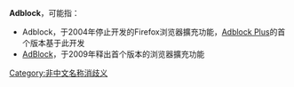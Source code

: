 {{noteTA
|G1=IT}}
'''Adblock'''，可能指：

* Adblock，于2004年停止开发的Firefox浏览器擴充功能，[[Adblock_Plus|Adblock Plus]]的首个版本基于此开发
* [[AdBlock|AdBlock]]，于2009年释出首个版本的浏览器擴充功能

{{disambig}}

[[Category:非中文名称消歧义|Category:非中文名称消歧义]]